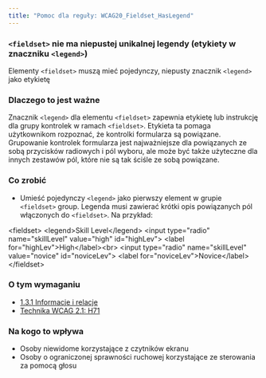 ```yaml
---
title: "Pomoc dla reguły: WCAG20_Fieldset_HasLegend"
---
```


<div className="toolHelp">
<Row>
<Column colLg={16} colMd={8} colSm={4} className="toolHead">

### `<fieldset>` nie ma niepustej unikalnej legendy (etykiety w znaczniku `<legend>`)


<div id="locLevel"></div>

Elementy `<fieldset>` muszą mieć pojedynczy, niepusty  znacznik `<legend>` jako etykietę

</Column>
</Row>
<Row>
<Column colLg={11} colMd={5} colSm={4} className="toolMain">

### Dlaczego to jest ważne

Znacznik `<legend>` dla elementu `<fieldset>` zapewnia etykietę lub instrukcję dla grupy kontrolek w ramach `<fieldset>`. Etykieta ta pomaga użytkownikom rozpoznać, że kontrolki formularza są powiązane. Grupowanie kontrolek formularza jest najważniejsze dla powiązanych ze sobą przycisków radiowych i pól wyboru, ale może być także użyteczne dla innych zestawów pól, które nie są tak ściśle ze sobą powiązane.


<div id="locSnippet"></div>

### Co zrobić

 * Umieść pojedynczy `<legend>` jako pierwszy element w grupie `<fieldset>` group. Legenda musi zawierać krótki opis powiązanych pól włączonych do `<fieldset>`.
Na przykład:

<CodeSnippet type="multi" light={true}>&lt;fieldset&gt;
       &lt;legend&gt;Skill Level&lt;/legend&gt;
       &lt;input type="radio" name="skillLevel" value="high" id="highLev"&gt;
       &lt;label for="highLev"&gt;High&lt;/label&gt;&lt;br&gt;
       &lt;input type="radio" name="skillLevel" value="novice" id="noviceLev"&gt;
       &lt;label for="noviceLev"&gt;Novice&lt;/label&gt;
&lt;/fieldset&gt;</CodeSnippet>

</Column>
<Column colLg={5} colMd={3} colSm={4} className="toolLeft">

### O tym wymaganiu

* [1.3.1 Informacje i relacje](https://wcag.lepszyweb.pl/#info-and-relationships)
* [Technika WCAG 2.1: H71](https://www.w3.org/WAI/WCAG21/Techniques/html/H71)

### Na kogo to wpływa

* Osoby niewidome korzystające z czytników ekranu
* Osoby o ograniczonej sprawności ruchowej korzystające ze sterowania za pomocą głosu

</Column>
</Row>
</div>
